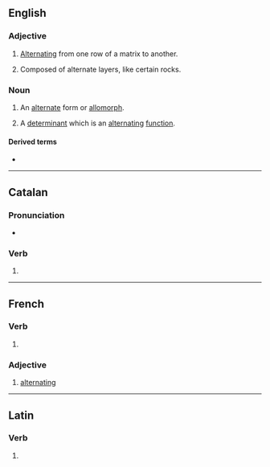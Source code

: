 ==English==

===Adjective===
{{en-adj|-}}

# [[alternate|Alternating]] from one row of a matrix to another.
# {{lb|en|geology}} Composed of alternate layers, like certain rocks.

===Noun===
{{en-noun}}

# {{lb|en|linguistics}} An [[alternate]] form or [[allomorph]].
# {{lb|en|mathematics}} A [[determinant]] which is an [[alternating]] [[function]].

====Derived terms====
* {{l|en|alternant matrix}}

----

==Catalan==

===Pronunciation===
* {{ca-IPA}}

===Verb===
{{head|ca|present participle}}

# {{ca-verb form of|t=pres|m=ptc|alternar}}

----

==French==

===Verb===
{{head|fr|present participle}}

# {{present participle of|alterner|lang=fr|nocat=1}}

===Adjective===
{{fr-adj}}

# [[alternating]]

----

==Latin==

===Verb===
{{la-verb-form|alternant}}

# {{inflection of|alternō||3|p|pres|actv|indc|lang=la}}
